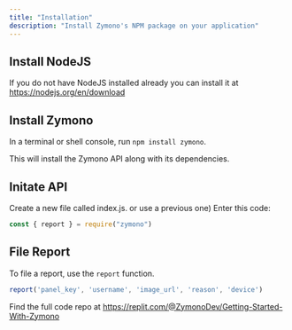 ---
title: "Installation"
description: "Install Zymono's NPM package on your application"
---

## Install NodeJS

If you do not have NodeJS installed already you can install it at https://nodejs.org/en/download

## Install Zymono

In a terminal or shell console, run `npm install zymono`.

This will install the Zymono API along with its dependencies.

## Initate API

Create a new file called index.js. or use a previous one)
Enter this code:

```js
const { report } = require("zymono")
```

## File Report

To file a report, use the `report` function.

```js
report('panel_key', 'username', 'image_url', 'reason', 'device')
```

Find the full code repo at https://replit.com/@ZymonoDev/Getting-Started-With-Zymono
